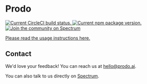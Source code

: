 # Prodo

<p className="mdx">
  <a href="https://circleci.com/gh/prodo-ai/snoopy/tree/master">
    <img
      src="https://circleci.com/gh/prodo-ai/snoopy/tree/master.svg?style=svg"
      alt="Current CircleCI build status."
    />
  </a>
  <a href="https://www.npmjs.org/package/@prodo-ai/snoopy">
    <img
      src="https://badge.fury.io/js/%40prodo-ai%2Fsnoopy.svg"
      alt="Current npm package version."
    />
  </a>
  <a href="https://spectrum.chat/snoopy">
    <img
      alt="Join the community on Spectrum"
      src="https://withspectrum.github.io/badge/badge.svg"
    />
  </a>
</p>

[Please read the usage instructions here.](packages/ui/README.mdx)

## Contact

We'd love your feedback! You can reach us at [hello@prodo.ai][].

You can also talk to us directly on [Spectrum][spectrum].

[hello@prodo.ai]: mailto:hello@prodo.ai
[local snoopy]: http://localhost:3042
[spectrum]: https://spectrum.chat/snoopy
